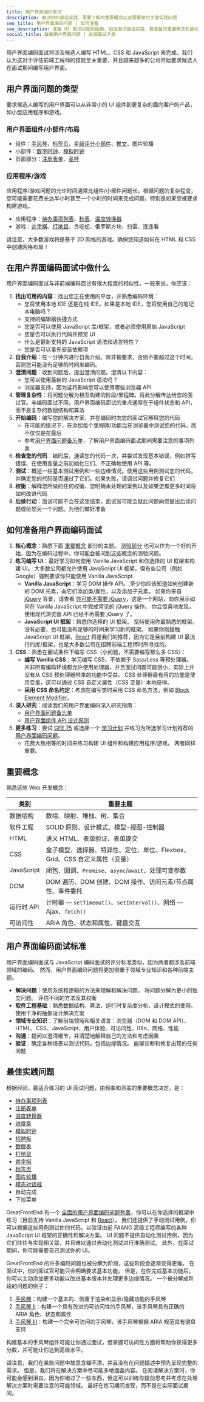 ```yaml
---
title: 用户界面编码面试
description: 面试时的最佳实践、需要了解的重要概念以及需要做的关键实践问题
seo_title: 用户界面编码问题 | 如何准备
seo_description: 准备 UI 面试问题的指南，包括面试最佳实践、要准备的重要概念和最佳实践问题
social_title: 破解用户界面问题 | 前端面试手册
---
```


用户界面编码面试将涉及候选人编写 HTML、CSS 和 JavaScript 来完成。我们认为这对于评估前端工程师的技能至关重要，并且越来越多的公司开始要求候选人在面试期间编写用户界面。

## 用户界面问题的类型

要求候选人编写的用户界面可以从非常小的 UI 组件到更复杂的面向客户的产品，如小型应用程序和游戏。

### 用户界面组件/小部件/布局

* 组件：[手风琴](/questions/user-interface/accordion)、[标签页](/questions/user-interface/tabs)、[星级评分小部件](/questions/user-interface/star-rating)、[推文](/questions/user-interface/tweet)、图片轮播
* 小部件：[数字时钟](/questions/user-interface/digital-clock)、[模拟时钟](/questions/user-interface/analog-clock)
* 页面部分：[注册表单](/questions/user-interface/signup-form)、[圣杯](/questions/user-interface/holy-grail)

### 应用程序/游戏

应用程序/游戏问题的允许时间通常比组件/小部件问题长。根据问题的复杂程度，您可能需要花费长达半小时甚至一个小时的时间来完成问题，特别是如果您被要求构建游戏。

* 应用程序：[待办事项列表](/questions/user-interface/todo-list)、[秒表](/questions/user-interface/stopwatch)、[温度转换器](/questions/user-interface/temperature-converter)
* 游戏：[井字棋](/questions/user-interface/tic-tac-toe)、[打地鼠](/questions/user-interface/whack-a-mole)、贪吃蛇、俄罗斯方块、扫雷、连连看

请注意，大多数游戏将是基于 2D 网格的游戏。确保您知道如何在 HTML 和 CSS 中创建网格布局！

## 在用户界面编码面试中做什么

用户界面编码面试与非前端编码面试有很大程度的相似性。一般来说，你应该：

1. **找出可用的内容**：找出您正在使用的平台，并熟悉编码环境：
   * 您将使用本地 IDE 还是在线 IDE。如果是本地 IDE，您将使用自己的笔记本电脑吗？
   * 支持的编辑器快捷方式
   * 您是否可以使用 JavaScript 库/框架，或者必须使用原始 JavaScript
   * 您是否可以执行代码并预览 UI
   * 什么是最新支持的 JavaScript 语法和语言特性？
   * 您是否可以事先安装依赖项
2. **自我介绍**：在一分钟内进行自我介绍。除非被要求，否则不要超过这个时间，否则您可能没有足够的时间来编码。
3. **澄清问题**：收到问题后，提出澄清问题。澄清以下内容：
   * 您可以使用最新的 JavaScript 语法吗？
   * 浏览器支持，因为这将影响您可以使用哪些浏览器 API
4. **管理复杂性**：将问题分解为相互构建的阶段/里程碑。将此分解传达给您的面试官。与编码面试不同，用户界面编码面试的重点通常在于组件状态和 API，而不是复杂的数据结构和算法
5. **开始编码**：编写您的解决方案，并在编码时向您的面试官解释您的代码
   * 在可能的情况下，在添加每个里程碑/功能后在浏览器中测试您的代码，而不仅仅是在最后
   * 参考[用户界面问题备忘单](/front-end-interview-playbook/user-interface-questions-cheatsheet)，了解用户界面编码面试期间需要注意的事项列表
6. **检查您的代码**：编码后，通读您的代码一次，并尝试发现基本错误，例如拼写错误、在使用变量之前初始化它们、不正确地使用 API 等。
7. **测试**：概述一些基本测试用例和一些边缘情况。使用这些用例测试您的代码，并确定您的代码是否通过了它们。如果失败，请调试问题并修复它们
8. **权衡**：解释您所做的任何权衡、您明确未处理的案例以及如果您有更多时间将如何改进代码
9. **后续行动**：面试可能不会在这里结束，面试官可能会就此问题向您提出后续问题或给您另一个问题。为他们做好准备

## 如何准备用户界面编码面试

1. **核心概念**：熟悉下面 [重要概念](#important-concepts) 部分的主题。 [测验部分](/front-end-interview-playbook/quiz) 也可以作为一个好的开始，因为在编码过程中，你可能会被问到这些概念的测验问题。
2. **练习编写 UI**：最好学习如何使用 Vanilla JavaScript 和你选择的 UI 框架来构建 UI。 大多数公司都允许使用 JavaScript UI 框架，但有些公司（例如 Google）强制要求你只能使用 Vanilla JavaScript
   * **Vanilla JavaScript**：学习 DOM 操作 API。 至少你应该知道如何创建新的 DOM 元素，向它们添加类/属性，以及添加子元素。 如果你来自 [jQuery](https://jquery.com/) 背景，请查看 [你可能不需要 jQuery](https://youmightnotneedjquery.com)，这是一个网站，向你展示如何在 Vanilla JavaScript 中完成常见的 jQuery 操作。 你会惊喜地发现，使用现代浏览器 API 已经不再需要 jQuery 了。
   * **JavaScript UI 框架**：熟悉你选择的 UI 框架。 坚持使用你最熟悉的框架。 没有必要，也可能没有足够的时间来学习新的框架。 如果你刚接触 JavaScript UI 框架，[React](https://reactjs.org/) 将是我们的推荐，因为它是目前构建 UI 最流行的库/框架，也是大多数公司在招聘前端工程师时所寻找的。
3. **CSS**：熟悉在面试条件下编写 CSS（小问题，不需要编写那么多 CSS）：
   * **编写 Vanilla CSS**：学习编写 CSS，不依赖于 Sass/Less 等预处理器。 并非所有编码环境都允许使用处理器，并且面试问题可能很小，实际上并没有从 CSS 预处理器带来的功能中受益。 CSS 处理器最有用的功能是使用变量，这可以通过 CSS 自定义属性（CSS 变量）本地获得。
   * **采用 CSS 命名约定**：考虑在编写类时采用 CSS 命名方法，例如 [Block Element Modifier](https://getbem.com)。
4. **深入研究**：阅读我们的用户界面编码深入研究指南：
   * [用户界面问题备忘单](/front-end-interview-playbook/user-interface-questions-cheatsheet)
   * [用户界面组件 API 设计原则](/front-end-interview-playbook/user-interface-components-api-design-principles)
5. **更多练习**：尝试 [GFE 75](/interviews/gfe75) 或选择一个 [学习计划](/interviews/study-plans) 并练习为所选学习计划推荐的 [用户界面编码问题](/questions/formats/ui-coding)。
   * 花费大致相等的时间来练习构建 UI 组件和构建应用程序/游戏。 两者同样重要。

## 重要概念

熟悉这些 Web 开发概念：

| 类别 | 重要主题 |
| --- | --- |
| 数据结构 | 数组、映射、堆栈、树、集合 |
| 软件工程 | SOLID 原则、设计模式、模型-视图-控制器 |
| HTML | 语义 HTML、表单验证、表单提交 |
| CSS | 盒子模型、选择器、特异性、定位、单位、Flexbox、Grid、CSS 自定义属性（变量） |
| JavaScript | 闭包、回调、`Promise`、`async`/`await`、处理可变参数 |
| DOM | DOM 遍历、DOM 创建、DOM 操作、访问元素/节点属性、事件委托 |
| 运行时 API | 计时器 — `setTimeout()`、`setInterval()`、网络 — Ajax、`fetch()` |
| 可访问性 | ARIA 角色、状态和属性、键盘交互 |

## 用户界面编码面试标准

用户界面编码面试与 JavaScript 编码面试的评分标准类似，因为两者都涉及前端领域的编码。 然而，用户界面编码问题将更加侧重于领域专业知识和各种前端主题。

* **解决问题**：使用系统和逻辑的方法来理解和解决问题。 将问题分解为更小的独立问题。 评估不同的方法及其权衡
* **软件工程基础**：熟悉数据结构、算法、运行时复杂度分析、设计模式的使用、使用干净的抽象设计解决方案
* **领域专业知识**：了解前端领域和相关语言：浏览器（DOM 和 DOM API）、HTML、CSS、JavaScript、用户体验、可访问性、i18n、网络、性能
* **沟通**：提问以澄清细节，并清楚地解释自己的方法和考虑因素
* **验证**：确定各种场景以测试代码，包括边缘情况。 能够诊断和修复出现的任何问题

## 最佳实践问题

根据经验，最适合练习的 UI 面试问题，由频率和涵盖的重要概念决定，是：

* [待办事项列表](/questions/user-interface/todo-list)
* [注册表单](/questions/user-interface/signup-form)
* [温度转换器](/questions/user-interface/temperature-converter)
* [进度条](/questions/user-interface/progress-bar)
* [模拟时钟](/questions/user-interface/analog-clock)
* [招聘板](/questions/user-interface/job-board)
* [数据表](/questions/user-interface/data-table)
* [打地鼠](/questions/user-interface/whack-a-mole)
* [井字棋](/questions/user-interface/tic-tac-toe)
* [标签页](/questions/user-interface/tabs)
* [图片轮播](/questions/user-interface/image-carousel)
* [模态对话框](/questions/user-interface/modal-dialog)
* 自动完成
* 下拉菜单

GreatFrontEnd 有一个 [全面的用户界面编码问题列表](/questions/formats/ui-coding)，你可以在你选择的框架中练习（目前支持 Vanilla JavaScript 和 [React](https://react.dev/)）。 我们还提供了手动测试用例，你可以根据这些用例测试你的代码，以验证由前 FAANG 高级工程师编写的各种 JavaScript UI 框架的正确性和解决方案。 UI 问题不提供自动化测试用例，因为它们往往与实现相关联，并且难以通过自动化测试进行准确测试。 此外，在面试期间，你可能需要自己测试你的 UI。

GreatFrontEnd 的许多编码问题也被分解为阶段，这些阶段会逐渐变得更难。 在面试中，你的面试官可能只会明确要求基本功能。 但是，在你完成基本功能后，你可以主动添加更多功能以改进基本版本并处理更多边缘情况。 一个被分解成阶段的问题的例子：

1. [手风琴](/questions/user-interface/accordion)：构建一个基本的、侧重于渲染和显示/隐藏功能的手风琴
2. [手风琴 II](/questions/user-interface/accordion-ii)：构建一个具有改进的可访问性的手风琴，该手风琴具有正确的 ARIA 角色、状态和属性
3. [手风琴 III](/questions/user-interface/accordion-iii)：构建一个完全可访问的手风琴，该手风琴根据 ARIA 规范具有键盘支持

构建基本的手风琴组件可能让你通过面试，但掌握可访问性方面将帮助你获得更多分数，并可能让你达到高级水平。

请注意，我们在某些问题中故意含糊不清，并且没有在问题描述中预先呈现完整的需求。 但是，我们将在解决方案中尽可能多地涵盖内容。 在阅读解决方案时，你可能会感到沮丧，因为你错过了一些东西，但这可以训练你提前思考并考虑在处理解决方案时需要注意的可能领域。 最好在练习期间发现，而不是在实际面试期间。
